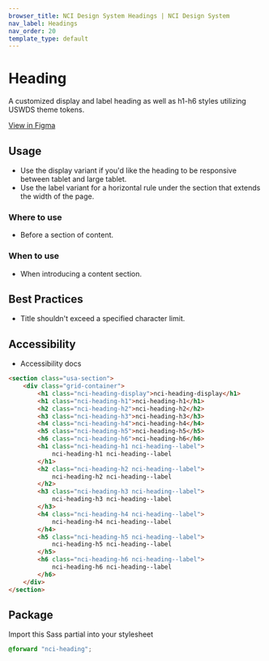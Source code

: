 ```yaml
---
browser_title: NCI Design System Headings | NCI Design System
nav_label: Headings
nav_order: 20
template_type: default
---
```


# Heading

A customized display and label heading as well as h1-h6 styles utilizing USWDS theme tokens.

[View in Figma](https://www.figma.com/community/file/1288512334920909770/ncids-design-kit)

## Usage

- Use the display variant if you'd like the heading to be responsive between tablet and large tablet.
- Use the label variant for a horizontal rule under the section that extends the width of the page.

### Where to use

- Before a section of content.

### When to use

- When introducing a content section.

## Best Practices

- Title shouldn't exceed a specified character limit.

## Accessibility

- Accessibility docs

```html
<section class="usa-section">
	<div class="grid-container">
		<h1 class="nci-heading-display">nci-heading-display</h1>
		<h1 class="nci-heading-h1">nci-heading-h1</h1>
		<h2 class="nci-heading-h2">nci-heading-h2</h2>
		<h3 class="nci-heading-h3">nci-heading-h3</h3>
		<h4 class="nci-heading-h4">nci-heading-h4</h4>
		<h5 class="nci-heading-h5">nci-heading-h5</h5>
		<h6 class="nci-heading-h6">nci-heading-h6</h6>
		<h1 class="nci-heading-h1 nci-heading--label">
			nci-heading-h1 nci-heading--label
		</h1>
		<h2 class="nci-heading-h2 nci-heading--label">
			nci-heading-h2 nci-heading--label
		</h2>
		<h3 class="nci-heading-h3 nci-heading--label">
			nci-heading-h3 nci-heading--label
		</h3>
		<h4 class="nci-heading-h4 nci-heading--label">
			nci-heading-h4 nci-heading--label
		</h4>
		<h5 class="nci-heading-h5 nci-heading--label">
			nci-heading-h5 nci-heading--label
		</h5>
		<h6 class="nci-heading-h6 nci-heading--label">
			nci-heading-h6 nci-heading--label
		</h6>
	</div>
</section>
```

## Package

Import this Sass partial into your stylesheet

```scss nopreview
@forward "nci-heading";
```
